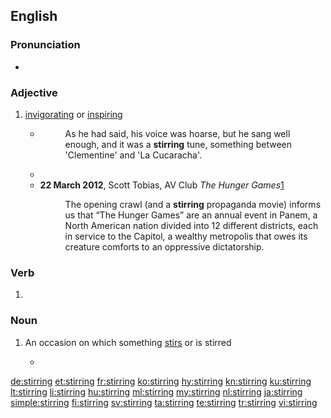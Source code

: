 ==English==

===Pronunciation===
* {{audio|En-us-stirring.ogg|Audio (US)|lang=en}}

===Adjective===
{{head|en|adjective}}

# [[invigorating]] or [[inspiring]]
#* {{RQ:Orwell Animal Farm|1}}
#*: As he had said, his voice was hoarse, but he sang well enough, and it was a '''stirring''' tune, something between 'Clementine' and 'La Cucaracha'.
#* {{quote-news
|year=2011
|date=March 1
|author=Phil McNulty 
|title=Chelsea   2 - 1   Man Utd
|work=BBC
|url=http://news.bbc.co.uk/sport2/hi/football/eng_prem/9405635.stm
|page=
|passage=But Chelsea, who left Didier Drogba on the bench as coach Carlo Ancelotti favoured Fernando Torres, staged a '''stirring''' fightback to move up to fourth and keep United in their sights on a night when nothing other than victory would have kept the Blues in contention.}}
#* '''22 March 2012''', Scott Tobias, AV Club ''The Hunger Games''[http://www.avclub.com/articles/the-hunger-games,71293/]
#*:The opening crawl (and a '''stirring''' propaganda movie) informs us that “The Hunger Games” are an annual event in Panem, a North American nation divided into 12 different districts, each in service to the Capitol, a wealthy metropolis that owes its creature comforts to an oppressive dictatorship.

===Verb===
{{head|en|present participle}}

# {{present participle of|stir|lang=en}}

===Noun===
{{en-noun}}

# {{context|gerund of [[stir]]|lang=en}} An occasion on which something [[stir]]s or is stirred
#* {{quote-news|2009|January 16|Carter Dougherty|European Central Bank Cuts Key Rate|New York Times|url=http://www.nytimes.com/2009/01/16/business/16euro.html
|passage=The reduction takes the central bank back to where it was in December 2005, when it began raising its key rate despite objections from some political figures and many economists about choking the early '''stirrings''' of a recovery in growth. }}

[[de:stirring]]
[[et:stirring]]
[[fr:stirring]]
[[ko:stirring]]
[[hy:stirring]]
[[kn:stirring]]
[[ku:stirring]]
[[lt:stirring]]
[[li:stirring]]
[[hu:stirring]]
[[ml:stirring]]
[[my:stirring]]
[[nl:stirring]]
[[ja:stirring]]
[[simple:stirring]]
[[fi:stirring]]
[[sv:stirring]]
[[ta:stirring]]
[[te:stirring]]
[[tr:stirring]]
[[vi:stirring]]